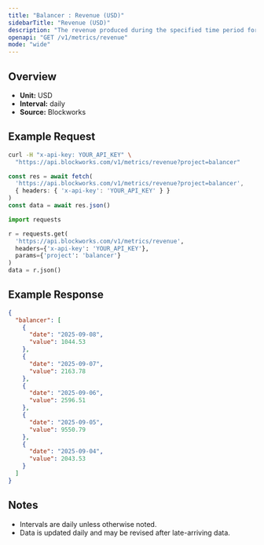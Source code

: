 ```yaml
---
title: "Balancer : Revenue (USD)"
sidebarTitle: "Revenue (USD)"
description: "The revenue produced during the specified time period for given project."
openapi: "GET /v1/metrics/revenue"
mode: "wide"
---
```


## Overview

- **Unit:** USD
- **Interval:** daily
- **Source:** Blockworks

## Example Request

<CodeGroup>

```bash cURL
curl -H "x-api-key: YOUR_API_KEY" \
  "https://api.blockworks.com/v1/metrics/revenue?project=balancer"
```

```typescript TypeScript
const res = await fetch(
  'https://api.blockworks.com/v1/metrics/revenue?project=balancer',
  { headers: { 'x-api-key': 'YOUR_API_KEY' } }
)
const data = await res.json()
```

```python Python
import requests

r = requests.get(
  'https://api.blockworks.com/v1/metrics/revenue',
  headers={'x-api-key': 'YOUR_API_KEY'},
  params={'project': 'balancer'}
)
data = r.json()
```

</CodeGroup>

## Example Response

```json
{
  "balancer": [
    {
      "date": "2025-09-08",
      "value": 1044.53
    },
    {
      "date": "2025-09-07",
      "value": 2163.78
    },
    {
      "date": "2025-09-06",
      "value": 2596.51
    },
    {
      "date": "2025-09-05",
      "value": 9550.79
    },
    {
      "date": "2025-09-04",
      "value": 2043.53
    }
  ]
}
```

## Notes
- Intervals are daily unless otherwise noted.
- Data is updated daily and may be revised after late-arriving data.
